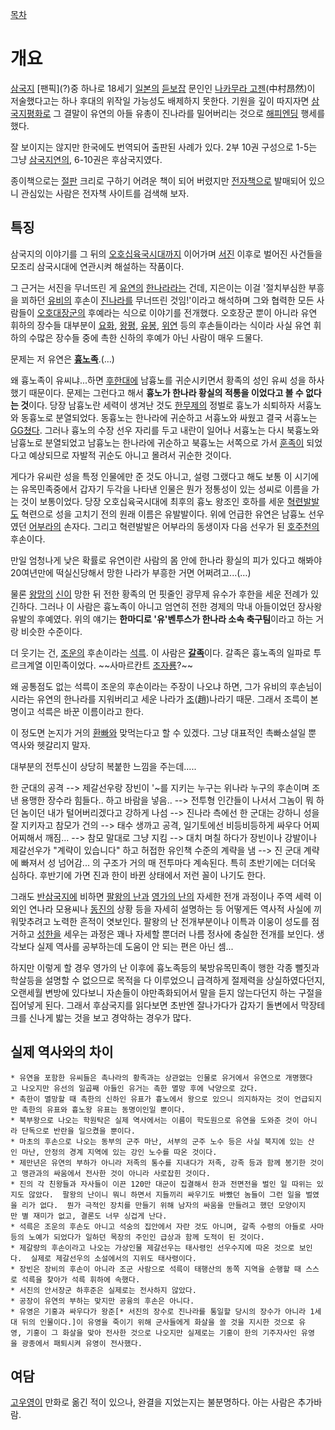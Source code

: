 [[목차]]
= 개요 =
[[삼국지]] [팬픽](?)중 하나로 18세기 [[일본]]의 [[듣보잡]] 문인인 [[나카무라 고젠]](中村昂然)이 저술했다고는 하나 후대의 위작일 가능성도 배제하지 못한다. 기원을 깊이 따지자면 [[삼국지평화]]로 그 결말이 유연의 아들 유총이 진나라를 밀어버리는 것으로 [[해피엔딩]] 행세를 했다. 

잘 보이지는 않지만 한국에도 번역되어 출판된 사례가 있다. 2부 10권 구성으로 1-5는 그냥 [[삼국지연의]], 6-10권은 후삼국지였다.

종이책으로는 [[절판]] 크리로 구하기 어려운 책이 되어 버렸지만 [[전자책]]으로 발매되어 있으니 관심있는 사람은 전자책 사이트를 검색해 보자.

== 특징 ==
삼국지의 이야기를 그 뒤의 [[오호십육국시대]]까지 이어가며 [[서진]] 이후로 벌어진 사건들을 모조리 삼국시대에 연관시켜 해설하는 작품이다.

그 근거는 서진을 무너뜨린 게 [[유연]]의 [[한]]나라라는 건데, 지은이는 이걸 '절치부심한 부흥을 꾀하던 [[유비]]의 후손이 [[진]]나라를 무너뜨린 것임!'이라고 해석하며 그와 협력한 모든 사람들이 [[오호대장군]]의 후예라는 식으로 이야기를 전개했다. 오호장군 뿐이 아니라 유연 휘하의 장수들 대부분이 [[요화]], [[왕평]], [[유봉]], [[위연]] 등의 후손들이라는 식이라 사실 유연 휘하의 수많은 장수들 중에 촉한 신하의 후예가 아닌 사람이 매우 드물다.

문제는 저 유연은 '''[[흉노]]족'''.(…)

왜 흉노족이 유씨냐...하면 [[후한]]대에 남흉노를 귀순시키면서 황족의 성인 유씨 성을 하사했기 때문이다. 문제는 그런다고 해서 '''흉노가 한나라 황실의 적통을 이었다고 볼 수 없다는 것'''이다. 당장 남흉노란 세력이 생겨난 것도 [[한무제]]의 정벌로 흉노가 쇠퇴하자 서흉노와 동흉노로 분열되었다. 동흉노는 한나라에 귀순하고 서흉노와 싸웠고 결국 서흉노는 [[GG]]쳤다. 그러나 흉노의 수장 선우 자리를 두고 내란이 일어나 서흉노는 다시 북흉노와 남흉노로 분열되었고 남흉노는 한나라에 귀순하고 북흉노는 서쪽으로 가서 [[훈족]]이 되었다고 예상되므로 자발적 귀순도 아니고 몰려서 귀순한 것이다. 

게다가 유씨란 성을 특정 인물에만 준 것도 아니고, 설령 그랬다고 해도 보통 이 시기에는 유목민족중에서 갑자기 두각을 나타낸 인물은 뭔가 정통성이 있는 성씨로 이름을 가는 것이 보통이었다. 당장 오호십육국시대에 최후의 흉노 왕조인 호하를 세운 [[혁련발발]]도 혁련으로 성을 고치기 전의 원래 이름은 유발발이다. 위에 언급한 유연은 남흉노 선우였던 [[어부라]]의 손자다. 그리고 혁련발발은 어부라의 동생이자 다음 선우가 된 [[호주천]]의 후손이다. 

만일 엄청나게 낮은 확률로 유연이란 사람의 몸 안에 한나라 황실의 피가 있다고 해봐야 20여년만에 떡실신당해서 망한 나라가 부흥한 거면 어쩌려고...(…)

물론 [[왕망]]의 [[신]]이 망한 뒤 전한 황족의 먼 핏줄인 광무제 유수가 후한을 세운 전례가 있긴하다. 그러나 이 사람은 흉노족이 아니고 엄연히 전한 경제의 막내 아들이었던 장사왕 유발의 후예였다. 위의 얘기는 '''한마디로 '유'벤투스가 한나라 소속 축구팀'''이라고 하는 거랑 비슷한 수준이다.

더 웃기는 건, [[조운]]의 후손이라는 [[석륵]]. 이 사람은 '''[[갈족]]'''이다. 갈족은 흉노족의 일파로 투르크계열 이민족이었다. ~~사마르칸트 [[조자룡]]?~~

왜 공통점도 없는 석륵이 조운의 후손이라는 주장이 나오냐 하면, 그가 유비의 후손님이시라는 유연의 한나라를 지워버리고 세운 나라가 [[조]](趙)나라기 때문. 그래서 조륵이 본명이고 석륵은 바꾼 이름이라고 한다.

이 정도면 논지가 거의 [[환빠]]와 맞먹는다고 할 수 있겠다. 그냥 대표적인 촉빠소설일 뿐 역사와 헷갈리지 말자.

대부분의 전투신이 상당히 복붙한 느낌을 주는데.....

한 군대의 공격 --> 제갈선우랑 장빈이 '~를 지키는 누구는 위나라 누구의 후손이며 조낸 용맹한 장수라 힘들다.. 하고 바람을 넣음.. --> 전투형 인간들이 나서서 그놈이 뭐 하던 놈이던 내가 털어버리겠다고 강하게 나섬 --> 진나라 측에선 한 군대는 강하니 성을 잘 지키자고 참모가 건의 --> 태수 생까고 공격, 일기토에선 비등비등하게 싸우다 어찌어찌해서 깨짐... --> 참모 말대로 그냥 지킴 --> 대치 며칠 하다가 장빈이나 강발이나 제갈선우가 "계략이 있습니다" 하고 허접한 유인책 수준의 계략을 냄 --> 진 군대 계략에 빠져서 성 넘어감... 의 구조가 거의 매 전투마다 계속된다.  특히 초반기에는 더더욱 심하다.  후반기에 가면 진과 한이 바뀐 상태에서 저런 꼴이 나기도 한다.

그래도 [[반삼국지]]에 비하면 [[팔왕의 난]]과 [[영가의 난]]의 자세한 전개 과정이나 주역 세력 이외인 연나라 모용씨나 [[동진]]의 상황 등을 자세히 설명하는 등 어떻게든 역사적 사실에 끼워맞추려고 노력한 흔적이 엿보인다.  팔왕의 난 전개부분이나 이특과 이웅이 성도를 점거하고 [[성한]]을 세우는 과정은 꽤나 자세할 뿐더러 나름 정사에 충실한 전개를 보인다.  생각보다 실제 역사를 공부하는데 도움이 안 되는 편은 아닌 셈...

하지만 이렇게 할 경우 영가의 난 이후에 흉노족등의 북방유목민족이 행한 각종 뻘짓과 학살등을 설명할 수 없으므로 목적을 다 이루었으니 급격하게 절제력을 상실하였다던지, 오랜세월 변방에 있다보니 자손들이 야만족화되어서 말을 듣지 않는다던지 하는 구절을 집어넣게 된다. 그래서 후삼국지를 읽다보면 초반엔 잘나가다가 갑자기 돌변에서 막장테크를 신나게 밟는 것을 보고 경악하는 경우가 많다.

== 실제 역사와의 차이 ==
 * 유연을 포함한 유씨들은 촉나라의 황족과는 상관없는 인물로 유거에서 유연으로 개명했다고 나오지만 유선의 일곱째 아들인 유거는 촉한 멸망 후에 낙양으로 갔다.
 * 촉한이 멸망할 때 촉한의 신하인 유표가 흉노에서 왕으로 있으니 의지하자는 것이 언급되지만 촉한의 유표와 흉노왕 유표는 동명이인일 뿐이다.
 * 북부왕으로 나오는 학원탁은 실제 역사에서는 이름이 학도원으로 유연을 도와준 것이 아니라 단독으로 반란을 일으켰을 뿐이다.
 * 마초의 후손으로 나오는 동부의 군주 마난, 서부의 군주 노수 등은 사실 북지에 있는 산인 마난, 안정의 경계 지역에 있는 강인 노수를 따온 것이다.
 * 제만년은 유연의 부하가 아니라 저족의 통수를 지내다가 저족, 강족 등과 함께 봉기한 것이고 맹관과의 싸움에서 전사한 것이 아니라 사로잡힌 것이다.
 * 진의 각 친왕들과 자사들이 이끈 120만 대군이 집결해서 한과 전면전을 벌인 일 따위는 있지도 않았다.  팔왕의 난이니 뭐니 하면서 지들끼리 싸우기도 바빴던 놈들이 그런 일을 벌였을 리가 없다.  뭔가 극적인 장치를 만들기 위해 남자의 싸움을 만들려고 했던 모양이지만 별 재미가 없고, 결론도 너무 싱겁게 난다.
 * 석륵은 조운의 후손도 아니고 석숭의 집안에서 자란 것도 아니며, 갈족 수령의 아들로 사마등의 노예가 되었다가 일하던 목장의 주인인 급상과 함께 도적이 된 것이다.
 * 제갈량의 후손이라고 나오는 가상인물 제갈선우는 태사령인 선우수지에 따온 것으로 보인다.  실제로 제갈선우의 소설에서의 지위도 태사령이다.
 * 장빈은 장비의 후손이 아니라 조군 사람으로 석륵이 태행산의 동쪽 지역을 순행할 때 스스로 석륵을 찾아가 석륵 휘하에 속했다.
 * 서진의 안서장군 하후준은 실제로는 전사하지 않았다.
 * 공장이 유연의 부하는 맞지만 공융의 후손은 아니다.
 * 유영은 기홍과 싸우다가 왕준[* 서진의 장수로 진나라를 통일할 당시의 장수가 아니라 1세대 뒤의 인물이다.]이 유영을 죽이기 위해 군사들에게 화살을 쏠 것을 지시한 것으로 유영, 기홍이 그 화살을 맞아 전사한 것으로 나오지만 실제로는 기홍이 한의 기주자사인 유영을 광종에서 패퇴시켜 유영이 전사했다.

== 여담 ==
[[고우영]]이 만화로 옮긴 적이 있으나, 완결을 지었는지는 불분명하다. 아는 사람은 추가바람.
